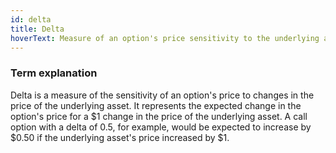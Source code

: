 ```yaml
---
id: delta
title: Delta
hoverText: Measure of an option's price sensitivity to the underlying asset's price
---
```


### Term explanation 

Delta is a measure of the sensitivity of an option's price to changes in the price of the underlying asset. It represents the expected change in the option's price for a $1 change in the price of the underlying asset. A call option with a delta of 0.5, for example, would be expected to increase by $0.50 if the underlying asset's price increased by $1.
